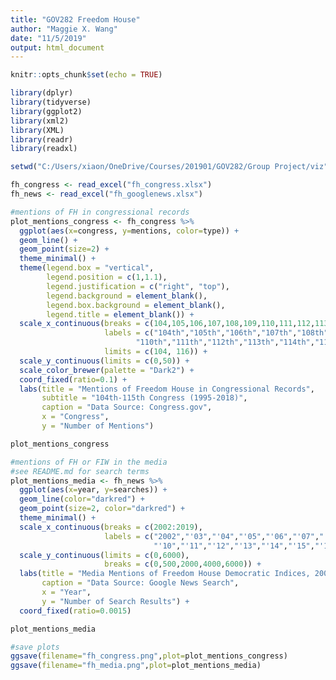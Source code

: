 ```yaml
---
title: "GOV282 Freedom House"
author: "Maggie X. Wang"
date: "11/5/2019"
output: html_document
---
```


```r
knitr::opts_chunk$set(echo = TRUE)
```

```r
library(dplyr)
library(tidyverse)
library(ggplot2)
library(xml2)
library(XML)
library(readr)
library(readxl)
```

```r
setwd("C:/Users/xiaon/OneDrive/Courses/201901/GOV282/Group Project/viz")

fh_congress <- read_excel("fh_congress.xlsx")
fh_news <- read_excel("fh_googlenews.xlsx")
```

```r
#mentions of FH in congressional records
plot_mentions_congress <- fh_congress %>% 
  ggplot(aes(x=congress, y=mentions, color=type)) + 
  geom_line() + 
  geom_point(size=2) + 
  theme_minimal() + 
  theme(legend.box = "vertical",
        legend.position = c(1,1.1),
        legend.justification = c("right", "top"),
        legend.background = element_blank(),
        legend.box.background = element_blank(),
        legend.title = element_blank()) + 
  scale_x_continuous(breaks = c(104,105,106,107,108,109,110,111,112,113,114,115),
                     labels = c("104th","105th","106th","107th","108th","109th",
                            "110th","111th","112th","113th","114th","115th"),
                     limits = c(104, 116)) + 
  scale_y_continuous(limits = c(0,50)) + 
  scale_color_brewer(palette = "Dark2") + 
  coord_fixed(ratio=0.1) + 
  labs(title = "Mentions of Freedom House in Congressional Records",
       subtitle = "104th-115th Congress (1995-2018)",
       caption = "Data Source: Congress.gov",
       x = "Congress",
       y = "Number of Mentions")

plot_mentions_congress
```

```r
#mentions of FH or FIW in the media
#see README.md for search terms
plot_mentions_media <- fh_news %>% 
  ggplot(aes(x=year, y=searches)) + 
  geom_line(color="darkred") + 
  geom_point(size=2, color="darkred") + 
  theme_minimal() + 
  scale_x_continuous(breaks = c(2002:2019), 
                     labels = c("2002","'03","'04","'05","'06","'07","'08","'09",
                                "'10","'11","'12","'13","'14","'15","'16","'17","'18","2019")) + 
  scale_y_continuous(limits = c(0,6000),
                     breaks = c(0,500,2000,4000,6000)) + 
  labs(title = "Media Mentions of Freedom House Democratic Indices, 2002-Today",
       caption = "Data Source: Google News Search",
       x = "Year",
       y = "Number of Search Results") + 
  coord_fixed(ratio=0.0015)

plot_mentions_media
```

```r
#save plots
ggsave(filename="fh_congress.png",plot=plot_mentions_congress)
ggsave(filename="fh_media.png",plot=plot_mentions_media)
```

